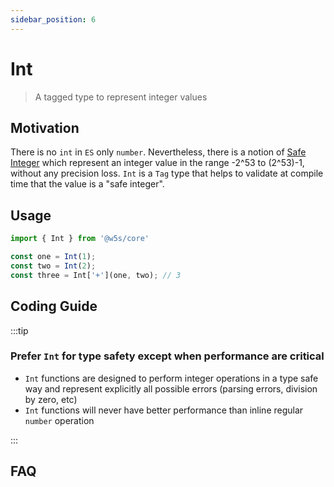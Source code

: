 ```yaml
---
sidebar_position: 6
---
```


# Int

> A tagged type to represent integer values

<PackageBadgeGroup apiHref="/api/core/namespace/int" />

## Motivation

There is no `int` in `ES` only `number`. Nevertheless, there is a notion of [Safe Integer](https://developer.mozilla.org/fr/docs/Web/JavaScript/Reference/Global_Objects/Number/isSafeInteger) which represent an integer value in the range -2^53 to (2^53)-1, without any precision loss.
`Int` is a `Tag` type that helps to validate at compile time that the value is a "safe integer".

## Usage

```ts
import { Int } from '@w5s/core'

const one = Int(1);
const two = Int(2);
const three = Int['+'](one, two); // 3
```

## Coding Guide

:::tip

### Prefer `Int` for type safety except when performance are critical

- `Int` functions are designed to perform integer operations in a type safe way and represent explicitly all possible errors (parsing errors, division by zero, etc)
- `Int` functions will never have better performance than inline regular `number` operation

:::

## FAQ
